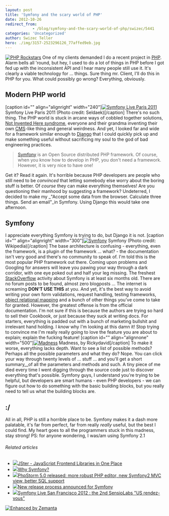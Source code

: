 ```yaml
---
layout: post
title: 'Symfony and the scary world of PHP'
date: 2012-10-26
redirect_from: 
            - /blog/symfony-and-the-scary-world-of-php/swizec/5441
categories: 'Uncategorized'
author: Swizec Teller
hero: ./img/3157-2523296126_77affed9eb.jpg
---
```

[![PHP Rockstars](./img/3157-2523296126_77affed9eb.jpg "PHP Rockstars")](http://www.flickr.com/photos/23889540@N00/2523296126) One of my clients demanded I do a recent project in [PHP](http://www.php.net "PHP"). Alarm bells all 'round, but hey, I used to do a lot of things in PHP before I got fed up with the inconsistent API and I hear many people still use it. It's clearly a viable technology for ... things. Sure thing mr. Client, I'll do this in PHP for you. What could possibly go wrong? Everything, obviously.

## Modern PHP world

\[caption id="" align="alignright" width="240"][![Symfony Live Paris 2011](./img/5221-5602898882_f49d02dac8_m.jpg "Symfony Live Paris 2011")](http://www.flickr.com/photos/28354998@N04/5602898882) Symfony Live Paris 2011 (Photo credit: Seldaek)\[/caption] There's no such thing. The PHP world is stuck in arcane ways of cobbled together solutions, [Not Invented Here syndrome](http://en.wikipedia.org/wiki/Not_Invented_Here "Not Invented Here"), everyone and their grandma inventing their own [CMS](http://en.wikipedia.org/wiki/Content_management_system "Content management system")-like thing and general weirdness. And yet, I looked far and wide for a framework similar enough to [Django](http://www.djangoproject.com "Django (Web framework)") that I could quickly pick up and make something useful without sacrificing my soul to the god of bad engineering practices.

> [Symfony](http://symfony.com/ "Symfony") is an Open Source distributed PHP framework. Of course, when you know how to develop in PHP, you don't need a framework. However, it is very nice to have one!

Get it? Read it again. It's horrible because PHP developers are people who still need to be _convinced_ that letting somebody else worry about the boring stuff is better. Of _course_ they can make everything themselves! Are you questioning their manhood by suggesting a framework? Undeterred, I decided to make my _"Accept some data from the browser. Calculate three things. Send an email"_in Symfony. Using Django this would take one afternoon.

## Symfony

I appreciate everything Symfony is trying to do, but Django it is not. \[caption id="" align="alignright" width="300"][![Symfony](./img/wikipedia-commons-thumb-9-92-Symfony_project.png-300px-Symfony_project.png "Symfony")](http://commons.wikipedia.org/wiki/File:Symfony_project.png) Symfony (Photo credit: Wikipedia)\[/caption] The base architecture is confusing - everything, even the framework, is a plugin of the framework ... what? - the documentation isn't very good and there's no community to speak of. I'm told this is the most popular PHP framework out there. Coming upon problems and Googling for answers will leave you pawing your way through a dark corridor, with one eye poked out and half your leg missing. The freshest [StackOverflow](http://stackoverflow.com/ "Stack Overflow") activity about Symfony is at least six months old. There are no forum posts to be found, almost zero blogposts ... The internet is screaming **DON'T USE THIS** at you. And yet, it's the best way to avoid writing your own form validations, request handling, testing frameworks, [object relational mapping](http://en.wikipedia.org/wiki/Object-relational_mapping "Object-relational mapping") and a bunch of other things you've come to take for granted. However, the greatest offense is from the official documentation. I'm not sure if this is because the authors are trying so hard to sell their Cookbook, or just because they suck at writing docs. For starters, everything is padded out with a bunch of marketing bullshit and irrelevant hand holding. I _know_ why I'm looking at this damn it! Stop trying to convince me I'm really really going to love the feature you are about to explain; explain the fucking feature! \[caption id="" align="alignnone" width="500"][![Madness](./img/3252-2719863711_7beb503420.jpg "Madness")](http://www.flickr.com/photos/cuppini/2719863711/) Madness, by Rickydavid\[/caption] To make it worse, everything lacks depth. Want to see a list of possible methods? Perhaps all the possible parameters and what they do? Nope. You can click your way through twenty levels of ... stuff ... and you'll get a short summary__of all the parameters and methods and such. A tiny piece of me died every time I went digging through the source code just to discover everything that's possible. Symfony guys, I understand you're trying to be helpful, but developers are smart humans - even PHP developers - we can figure out how to do something with the basic building blocks, but you really need to tell us what the building blocks are.

## :/

All in all, PHP is still a horrible place to be. Symfony makes it a dash more palatable, it's far from perfect, far from really _really_ useful, but the best I could find. My heart goes to all the programmers stuck in this madness, stay strong! PS: for anyone wondering, I was/am using Symfony 2.1

###### Related articles

- [![](http://i.zemanta.com/noimg_13_80_80.jpg)](http://www.nixtu.info/2012/10/jster-javascript-frontend-libraries-in.html)[JSter - JavaScript Frontend Libraries in One Place](http://www.nixtu.info/2012/10/jster-javascript-frontend-libraries-in.html)
- [![](http://i.zemanta.com/noimg_84_80_80.jpg)](http://fabien.potencier.org/article/65/why-symfony)[Why Symfony?](http://fabien.potencier.org/article/65/why-symfony)
- [![](http://i.zemanta.com/111578735_80_80.jpg)](http://blog.jetbrains.com/webide/2012/09/phpstorm-5-0-released-more-robust-php-editor-new-symfony2-mvc-view-better-sql-support/)[PhpStorm 5.0 released: more robust PHP editor, new Symfony2 MVC view, better SQL support](http://blog.jetbrains.com/webide/2012/09/phpstorm-5-0-released-more-robust-php-editor-new-symfony2-mvc-view-better-sql-support/)
- [![](http://i.zemanta.com/noimg_89_80_80.jpg)](http://www.h-online.com/open/news/item/New-release-process-announced-for-Symfony-1726061.html)[New release process announced for Symfony](http://www.h-online.com/open/news/item/New-release-process-announced-for-Symfony-1726061.html)
- [![](http://i.zemanta.com/noimg_65_80_80.jpg)](http://www.virtual-strategy.com/2012/09/15/symfony-live-san-francisco-2012-2nd-sensiolabs-us-rendez-vous)[Symfony Live San Francisco 2012 : the 2nd SensioLabs "US rendez-vous"](http://www.virtual-strategy.com/2012/09/15/symfony-live-san-francisco-2012-2nd-sensiolabs-us-rendez-vous)

[![Enhanced by Zemanta](http://img.zemanta.com/zemified_e.png?x-id=339e3e69-df10-4192-8aa3-a2b79e30b218)](http://www.zemanta.com/?px "Enhanced by Zemanta")